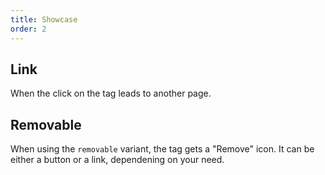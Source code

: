 ```yaml
---
title: Showcase
order: 2
---
```



## Link

When the click on the tag leads to another page.

<Playground system="ec" selectedKind="components-tag" selectedStory="as-a-link">
  <Tag label="Link tag" href="/example" />
</Playground>

## Removable

When using the `removable` variant, the tag gets a "Remove" icon. It can be either a button or a link, dependening on your need.

<Playground system="ec" selectedKind="components-tag" selectedStory="removable">
  <Tag label="Removable tag" variant="removable" />
</Playground>
